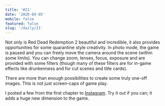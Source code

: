 ```yaml
---
title: '#21'
date: '2020-04-05'
mobile: false
featured: false
slug: '/daily/21'
---
```


Not only is Red Dead Redemption 2 beautiful and incredible, it also provides opportunities for some quarantine style creativity. In photo mode, the game is paused and you can freely move the camera around the scene (within some limits). You can change zoom, lenses, focus, exposure and are provided with some filters (though many of these filters are for in-game effects like drunkenness and for cut scenes and title cards).

There are more than enough possibilities to create some truly one-off images. This is not just screen-caps of game play.

I posted a few from the first chapter to [Instagram](https://www.instagram.com/p/B-mb2vcFCnq/). Try it out if you can; it adds a huge new dimension to the game.
